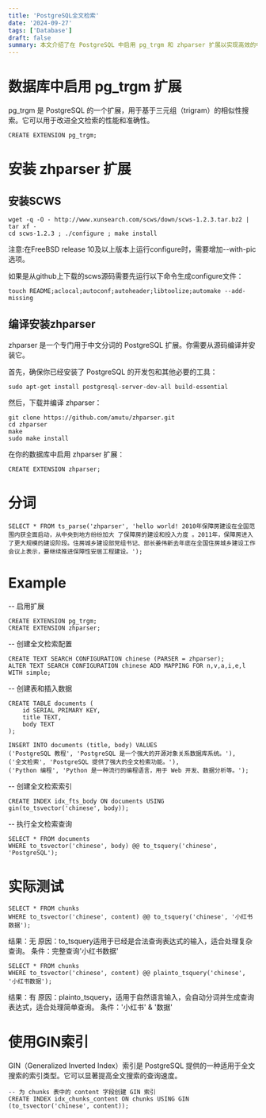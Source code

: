```yaml
---
title: 'PostgreSQL全文检索'
date: '2024-09-27'
tags: ['Database']
draft: false
summary: 本文介绍了在 PostgreSQL 中启用 pg_trgm 和 zhparser 扩展以实现高效的中文全文检索，包括安装步骤、分词示例及使用 GIN 索引优化查询性能。
---
```


# 数据库中启用 pg_trgm 扩展
pg_trgm 是 PostgreSQL 的一个扩展，用于基于三元组（trigram）的相似性搜索。它可以用于改进全文检索的性能和准确性。
```
CREATE EXTENSION pg_trgm;
```

# 安装 zhparser 扩展
## 安装SCWS
```
wget -q -O - http://www.xunsearch.com/scws/down/scws-1.2.3.tar.bz2 | tar xf -
cd scws-1.2.3 ; ./configure ; make install
```
注意:在FreeBSD release 10及以上版本上运行configure时，需要增加--with-pic选项。

如果是从github上下载的scws源码需要先运行以下命令生成configure文件： 
```
touch README;aclocal;autoconf;autoheader;libtoolize;automake --add-missing
```
## 编译安装zhparser
zhparser 是一个专门用于中文分词的 PostgreSQL 扩展。你需要从源码编译并安装它。

首先，确保你已经安装了 PostgreSQL 的开发包和其他必要的工具：
```
sudo apt-get install postgresql-server-dev-all build-essential
```
然后，下载并编译 zhparser：
```
git clone https://github.com/amutu/zhparser.git
cd zhparser
make
sudo make install
```
在你的数据库中启用 zhparser 扩展：
```
CREATE EXTENSION zhparser;
```

# 分词
```
SELECT * FROM ts_parse('zhparser', 'hello world! 2010年保障房建设在全国范围内获全面启动，从中央到地方纷纷加大 了保障房的建设和投入力度 。2011年，保障房进入了更大规模的建设阶段。住房城乡建设部党组书记、部长姜伟新去年底在全国住房城乡建设工作会议上表示，要继续推进保障性安居工程建设。');

```

# Example
-- 启用扩展
```
CREATE EXTENSION pg_trgm;
CREATE EXTENSION zhparser;
```

-- 创建全文检索配置
```
CREATE TEXT SEARCH CONFIGURATION chinese (PARSER = zhparser);
ALTER TEXT SEARCH CONFIGURATION chinese ADD MAPPING FOR n,v,a,i,e,l WITH simple;
```

-- 创建表和插入数据
```
CREATE TABLE documents (
    id SERIAL PRIMARY KEY,
    title TEXT,
    body TEXT
);

INSERT INTO documents (title, body) VALUES
('PostgreSQL 教程', 'PostgreSQL 是一个强大的开源对象关系数据库系统。'),
('全文检索', 'PostgreSQL 提供了强大的全文检索功能。'),
('Python 编程', 'Python 是一种流行的编程语言，用于 Web 开发、数据分析等。');
```

-- 创建全文检索索引
```
CREATE INDEX idx_fts_body ON documents USING gin(to_tsvector('chinese', body));
```
-- 执行全文检索查询
```
SELECT * FROM documents
WHERE to_tsvector('chinese', body) @@ to_tsquery('chinese', 'PostgreSQL');
```

# 实际测试
```
SELECT * FROM chunks
WHERE to_tsvector('chinese', content) @@ to_tsquery('chinese', '小红书数据');
```
结果：无
原因：to_tsquery适用于已经是合法查询表达式的输入，适合处理复杂查询。
条件：完整查询'小红书数据'

```
SELECT * FROM chunks
WHERE to_tsvector('chinese', content) @@ plainto_tsquery('chinese', '小红书数据');
```
结果：有
原因：plainto_tsquery，适用于自然语言输入，会自动分词并生成查询表达式，适合处理简单查询。
条件：'小红书' & '数据'

# 使用GIN索引
GIN（Generalized Inverted Index）索引是 PostgreSQL 提供的一种适用于全文搜索的索引类型。它可以显著提高全文搜索的查询速度。
```
-- 为 chunks 表中的 content 字段创建 GIN 索引
CREATE INDEX idx_chunks_content ON chunks USING GIN (to_tsvector('chinese', content));
```